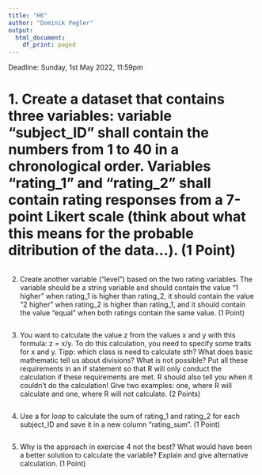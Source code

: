 ```yaml
---
title: "H6"
author: "Dominik Pegler"
output:
  html_document:
    df_print: paged
---
```


Deadline:  Sunday, 1st May 2022, 11:59pm

# 1. Create a dataset that contains three variables: variable "subject_ID" shall contain the numbers from 1 to 40 in a chronological order. Variables "rating_1" and "rating_2" shall contain rating responses from a 7-point Likert scale (think about what this means for the probable ditribution of the data...). (1 Point)

```r

```

2. Create another variable ("level") based on the two rating variables. The variable should be a string variable and should contain the value "1 higher" when rating_1 is higher than rating_2, it should contain the value "2 higher" when rating_2 is higher than rating_1, and it should contain the value "equal" when both ratings contain the same value. (1 Point)

```r

```

3. You want to calculate the value z from the values x and y with this formula: z = x/y. To do this calculation, you need to specify some traits for x and y. Tipp: which class is need to calculate sth? What does basic mathematic tell us about divisions? What is not possible? Put all these requirements in an if statement so that R will only conduct the calculation if these requirements are met. R should also tell you when it couldn't do the calculation! Give two examples: one, where R will calculate and one, where R will not calculate. (2 Points)

```r

```


4. Use a for loop to calculate the sum of rating_1 and rating_2 for each subject_ID and save it in a new column "rating_sum". (1 Point)

```r

```

5. Why is the approach in exercise 4 not the best? What would have been a better solution to calculate the variable? Explain and give alternative calculation. (1 Point)

```r

```


